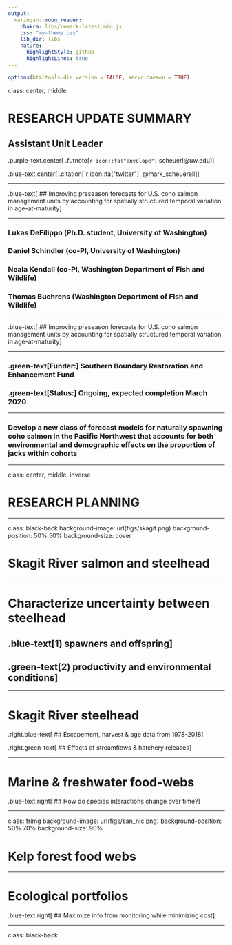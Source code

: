 ```yaml
---
output:
  xaringan::moon_reader:
    chakra: libs/remark-latest.min.js
    css: "my-theme.css"
    lib_dir: libs
    nature:
      highlightStyle: github
      highlightLines: true
---
```


```r
options(htmltools.dir.version = FALSE, servr.daemon = TRUE)
```

class: center, middle

# RESEARCH UPDATE SUMMARY
## Assistant Unit Leader

.purple-text.center[
.futnote[`r icon::fa("envelope")` scheuerl@uw.edu]
]

.blue-text.center[
.citation[`r icon::fa("twitter")` @mark_scheuerell]
]

---

.blue-text[
## Improving preseason forecasts for U.S. coho salmon management units by accounting for spatially structured temporal variation in age-at-maturity
]

***

### Lukas DeFilippo (Ph.D. student, University of Washington)
### Daniel Schindler (co-PI, University of Washington)
### Neala Kendall (co-PI, Washington Department of Fish and Wildlife)
### Thomas Buehrens (Washington Department of Fish and Wildlife)

---

.blue-text[
## Improving preseason forecasts for U.S. coho salmon management units by accounting for spatially structured temporal variation in age-at-maturity
]

***

### .green-text[Funder:] Southern Boundary Restoration and Enhancement Fund

### .green-text[Status:] Ongoing, expected completion March 2020

***

### Develop a new class of forecast models for naturally spawning coho salmon in the Pacific Northwest that accounts for both environmental and demographic effects on the proportion of jacks within cohorts


---

class: center, middle, inverse

# RESEARCH PLANNING

---

class: black-back
background-image: url(figs/skagit.png)
background-position: 50% 50%
background-size: cover

# Skagit River salmon and steelhead

---

# Characterize uncertainty between steelhead

## .blue-text[1) spawners and offspring]

## .green-text[2) productivity and environmental conditions]

---

# Skagit River steelhead

.right.blue-text[
## Escapement, harvest & age data from 1978-2018
]

.right.green-text[
## Effects of streamflows & hatchery releases
]


---

# Marine & freshwater food-webs

.blue-text.right[
## How do species interactions change over time?
]

---

class: frimg
background-image: url(figs/san_nic.png)
background-position: 50% 70%
background-size: 90%

# Kelp forest food webs

---

# Ecological portfolios

.blue-text.right[
## Maximize info from monitoring while minimizing cost
]

---

class: black-back

